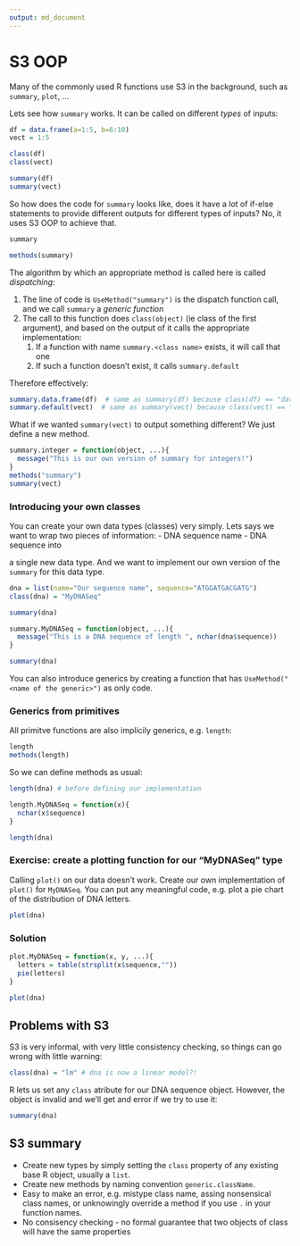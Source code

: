 ```yaml
---
output: md_document
---
```

# S3 OOP

Many of the commonly used R functions use S3 in the background, such as `summary`, `plot`, ... 

Lets see how `summary` works. It can be called on different _types_ of inputs:

```r
df = data.frame(a=1:5, b=6:10)
vect = 1:5

class(df)
class(vect)

summary(df)
summary(vect)
```

So how does the code for `summary` looks like, does it have a lot of if-else statements to provide different outputs for different types of inputs? No, it uses S3 OOP to achieve that. 

```r
summary

methods(summary)
```

The algorithm by which an appropriate method is called here is called *dispatching*:

1. The line of code is `UseMethod("summary")` is the dispatch function call, and we call `summary` a *generic function*
2. The call to this function does `class(object)` (ie class of the first argument), and based on the output of it calls the appropriate implementation:
    1. If a function with name `summary.<class name>` exists, it will call that one
    2. If such a function doesn't exist, it calls `summary.default`

Therefore effectively:
```r
summary.data.frame(df)  # same as summary(df) because class(df) == "data.frame"
summary.default(vect)  # same as summary(vect) because class(vect) == "integer"
```

What if we wanted `summary(vect)` to output something different? We just define a new method. 

```r
summary.integer = function(object, ...){
  message("This is our own version of summary for integers!")
}
methods("summary")
summary(vect)
```

### Introducing your own classes

You can create your own data types (classes) very simply. Lets says we want to wrap two pieces of information:
- DNA sequence name
- DNA sequence into 

a single new data type. And we want to implement our own version of the ```summary``` for this data type. 

```r
dna = list(name="Our sequence name", sequence="ATGGATGACGATG")
class(dna) = "MyDNASeq"

summary(dna)

summary.MyDNASeq = function(object, ...){
  message("This is a DNA sequence of length ", nchar(dna$sequence))
}

summary(dna)
```

You can also introduce generics by creating a function that has `UseMethod("<name of the generic>")` as only code. 

### Generics from primitives

All primitve functions are also implicily generics, e.g. `length`:

```r
length
methods(length)
```

So we can define methods as usual:

```r

length(dna) # before defining our implementation

length.MyDNASeq = function(x){
  nchar(x$sequence)
}

length(dna)
```

### Exercise: create a plotting function for our "MyDNASeq" type

Calling `plot()` on our data doesn't work. Create our own implementation of `plot()` for `MyDNASeq`. You can put any meaningful code, e.g. plot a pie chart of the distribution of DNA letters.  

```r
plot(dna)
```

### Solution

```r
plot.MyDNASeq = function(x, y, ...){
  letters = table(strsplit(x$sequence,""))
  pie(letters)
}

plot(dna)
```

## Problems with S3

S3 is very informal, with very little consistency checking, so things can go wrong with little warning:

```r
class(dna) = "lm" # dna is now a linear model?!
```

R lets us set any `class` atribute for our DNA sequence object. However, the object is invalid and we'll get and error if we try to use it:

```r
summary(dna)
```

## S3 summary

- Create new types by simply setting the `class` property of any existing base R object, usually a `list`.
- Create new methods by naming convention `generic.className`.
- Easy to make an error, e.g. mistype class name, assing nonsensical class names, or unknowingly override a method if you use `.` in your function names. 
- No consisency checking - no formal guarantee that two objects of class will have the same properties

